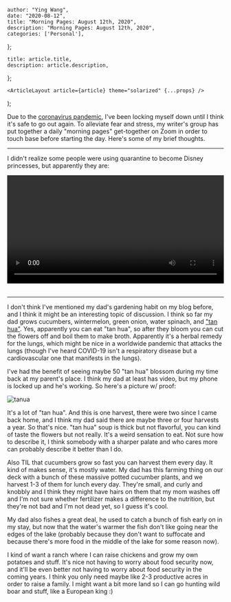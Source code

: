 

    author: "Ying Wang",
    date: "2020-08-12",
    title: "Morning Pages: August 12th, 2020",
    description: "Morning Pages: August 12th, 2020",
    categories: ['Personal'],
};

    title: article.title,
    description: article.description,
};

    <ArticleLayout article={article} theme="solarized" {...props} />
);


Due to the [coronavirus
pandemic](https://en.wikipedia.org/wiki/2019-20_coronavirus_pandemic), I've been
locking myself down until I think it's safe to go out again. To alleviate fear
and stress, my writer's group has put together a daily "morning pages"
get-together on Zoom in order to touch base before starting the day. Here's some
of my brief thoughts.

---

I didn't realize some people were using quarantine to become Disney princesses,
but apparently they are:

<!-- https://stackoverflow.com/a/26276254 -->
<video style="width: 100%; width: -moz-available; width: -webkit-fill-available; width: fill-available; max-width: 100%;" controls>
    <source src="/video/posts/2020/08/12/morning_pages.mp4" type="video/mp4">
    Your browser does not support HTML5 video.
</video>
<br/>
<br/>

---

I don't think I've mentioned my dad's gardening habit on my blog before, and I
think it might be an interesting topic of discussion. I think so far my dad
grows cucumbers, wintermelon, green onion, water spinach, and ["tan
hua"](https://en.wikipedia.org/wiki/Epiphyllum_oxypetalum). Yes, apparently you
can eat "tan hua", so after they bloom you can cut the flowers off and boil them
to make broth. Apparently it's a herbal remedy for the lungs, which might be
nice in a worldwide pandemic that attacks the lungs (though I've heard COVID-19
isn't a respiratory disease but a cardiovascular one that manifests in the
lungs).

I've had the benefit of seeing maybe 50 "tan hua" blossom during my time back at
my parent's place. I think my dad at least has video, but my phone is locked up
and he's working. So here's a picture w/ proof:

![tanua](/img/posts/2020/08/12/morning_pages.jpg)

It's a lot of "tan hua". And this is one harvest, there were two since I came
back home, and I think my dad said there are maybe three or four harvests a
year. So that's nice. "tan hua" soup is thick but not flavorful, you can kind of
taste the flowers but not really. It's a weird sensation to eat. Not sure how to
describe it, I think somebody with a sharper palate and who cares more can
probably describe it better than I do.

Also TIL that cucumbers grow so fast you can harvest them every day. It kind of
makes sense, it's mostly water. My dad has this farming thing on our deck with a
bunch of these massive potted cucumber plants, and we harvest 1-3 of them for
lunch every day. They're small, and curly and knobbly and I think they might
have hairs on them that my mom washes off and I'm not sure whether fertilizer
makes a difference to the nutrition, but they're not bad and I'm not dead yet,
so I guess it's cool.

My dad also fishes a great deal, he used to catch a bunch of fish early on in my
stay, but now that the water's warmer the fish don't like going near the edges
of the lake (probably because they don't want to suffocate and because there's
more food in the middle of the lake for some reason now).

I kind of want a ranch where I can raise chickens and grow my own potatoes and
stuff. It's nice not having to worry about food security now, and it'll be even
better not having to worry about food security in the coming years. I think you
only need maybe like 2-3 productive acres in order to raise a family. I might
want a bit more land so I can go hunting wild boar and stuff, like a European
king :)
